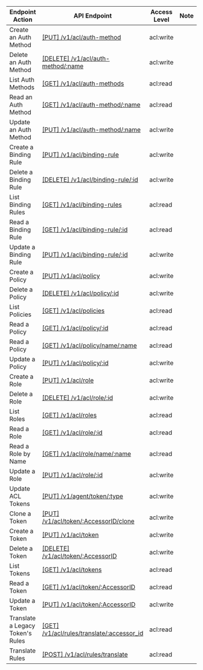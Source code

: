 | Endpoint Action      | API Endpoint           | Access Level   | Note   |
| -------------------- | ---------------------- | -------------- | ------ |
Create an Auth Method|[[PUT] /v1/acl/auth-method](https://www.consul.io/api-docs/acl/auth-methods#create-an-auth-method)|acl:write|
Delete an Auth Method|[[DELETE] /v1/acl/auth-method/:name](https://www.consul.io/api-docs/acl/auth-methods#delete-an-auth-method)|acl:write|
List Auth Methods|[[GET] /v1/acl/auth-methods](https://www.consul.io/api-docs/acl/auth-methods#list-auth-methods)|acl:read|
Read an Auth Method|[[GET] /v1/acl/auth-method/:name](https://www.consul.io/api-docs/acl/auth-methods#read-an-auth-method)|acl:read|
Update an Auth Method|[[PUT] /v1/acl/auth-method/:name](https://www.consul.io/api-docs/acl/auth-methods#update-an-auth-method)|acl:write|
Create a Binding Rule|[[PUT] /v1/acl/binding-rule](https://www.consul.io/api-docs/acl/binding-rules#create-a-binding-rule)|acl:write|
Delete a Binding Rule|[[DELETE] /v1/acl/binding-rule/:id](https://www.consul.io/api-docs/acl/binding-rules#delete-a-binding-rule)|acl:write|
List Binding Rules|[[GET] /v1/acl/binding-rules](https://www.consul.io/api-docs/acl/binding-rules#list-binding-rules)|acl:read|
Read a Binding Rule|[[GET] /v1/acl/binding-rule/:id](https://www.consul.io/api-docs/acl/binding-rules#read-a-binding-rule)|acl:read|
Update a Binding Rule|[[PUT] /v1/acl/binding-rule/:id](https://www.consul.io/api-docs/acl/binding-rules#update-a-binding-rule)|acl:write|
Create a Policy|[[PUT] /v1/acl/policy](https://www.consul.io/api-docs/acl/policies#create-a-policy)|acl:write|
Delete a Policy|[[DELETE] /v1/acl/policy/:id](https://www.consul.io/api-docs/acl/policies#delete-a-policy)|acl:write|
List Policies|[[GET] /v1/acl/policies](https://www.consul.io/api-docs/acl/policies#list-policies)|acl:read|
Read a Policy|[[GET] /v1/acl/policy/:id](https://www.consul.io/api-docs/acl/policies#read-a-policy)|acl:read|
Read a Policy|[[GET] /v1/acl/policy/name/:name](https://www.consul.io/api-docs/acl/policies#read-a-policy-by-name)|acl:read|
Update a Policy|[[PUT] /v1/acl/policy/:id](https://www.consul.io/api-docs/acl/policies#update-a-policy)|acl:write|
Create a Role|[[PUT] /v1/acl/role](https://www.consul.io/api-docs/acl/roles#create-a-role)|acl:write|
Delete a Role|[[DELETE] /v1/acl/role/:id](https://www.consul.io/api-docs/acl/roles#delete-a-role)|acl:write|
List Roles|[[GET] /v1/acl/roles](https://www.consul.io/api-docs/acl/roles#list-roles)|acl:read|
Read a Role|[[GET] /v1/acl/role/:id](https://www.consul.io/api-docs/acl/roles#read-a-role)|acl:read|
Read a Role by Name|[[GET] /v1/acl/role/name/:name](https://www.consul.io/api-docs/acl/roles#read-a-role-by-name)|acl:read|
Update a Role|[[PUT] /v1/acl/role/:id](https://www.consul.io/api-docs/acl/roles#update-a-role)|acl:write|
Update ACL Tokens|[[PUT] /v1/agent/token/:type](https://www.consul.io/api-docs/agent#update-acl-tokens)|acl:write|
Clone a Token|[[PUT] /v1/acl/token/:AccessorID/clone](https://www.consul.io/api-docs/acl/tokens#clone-a-token)|acl:write|
Create a Token|[[PUT] /v1/acl/token](https://www.consul.io/api-docs/acl/tokens#create-a-token)|acl:write|
Delete a Token|[[DELETE] /v1/acl/token/:AccessorID](https://www.consul.io/api-docs/acl/tokens#delete-a-token)|acl:write|
List Tokens|[[GET] /v1/acl/tokens](https://www.consul.io/api-docs/acl/tokens#list-tokens)|acl:read|
Read a Token|[[GET] /v1/acl/token/:AccessorID](https://www.consul.io/api-docs/acl/tokens#read-a-token)|acl:read|
Update a Token|[[PUT] /v1/acl/token/:AccessorID](https://www.consul.io/api-docs/acl/tokens#update-a-token)|acl:write|
Translate a Legacy Token's Rules|[[GET] /v1/acl/rules/translate/:accessor_id](https://www.consul.io/api-docs/acl#translate-a-legacy-token-s-rules)|acl:read|
Translate Rules|[[POST] /v1/acl/rules/translate](https://www.consul.io/api-docs/acl#translate-rules)|acl:read|
